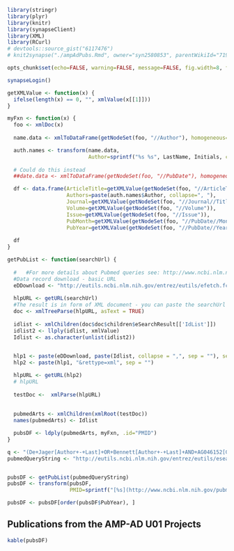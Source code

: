 ```r
library(stringr)
library(plyr)
library(knitr)
library(synapseClient)
library(XML)
library(RCurl)
# devtools::source_gist("6117476")
# knit2synapse("./ampAdPubs.Rmd", owner="syn2580853", parentWikiId="71916", wikiName="Publications", overwrite=TRUE)

opts_chunk$set(echo=FALSE, warning=FALSE, message=FALSE, fig.width=8, fig.height=8)

synapseLogin()
```

```r
getXMLValue <- function(x) {
  ifelse(length(x) == 0, "", xmlValue(x[[1]]))
}

myFxn <- function(x) {
  foo <- xmlDoc(x)  
  
  name.data <- xmlToDataFrame(getNodeSet(foo, "//Author"), homogeneous=FALSE)

  auth.names <- transform(name.data,
                          Author=sprintf("%s %s", LastName, Initials, collapse=", "))
  
  # Could do this instead
  ##date.data <- xmlToDataFrame(getNodeSet(foo, "//PubDate"), homogeneous=FALSE)

  df <- data.frame(ArticleTitle=getXMLValue(getNodeSet(foo, "//ArticleTitle")),
                   Authors=paste(auth.names$Author, collapse=", "),
                   Journal=getXMLValue(getNodeSet(foo, "//Journal//Title")),
                   Volume=getXMLValue(getNodeSet(foo, "//Volume")),
                   Issue=getXMLValue(getNodeSet(foo, "//Issue")),
                   PubMonth=getXMLValue(getNodeSet(foo, "//PubDate//Month")),
                   PubYear=getXMLValue(getNodeSet(foo, "//PubDate//Year")))
  
  df
}

getPubList <- function(searchUrl) {
  
  #   #For more details about Pubmed queries see: http://www.ncbi.nlm.nih.gov/books/NBK25500/
  #Data record download - basic URL
  eDDownload <- "http://eutils.ncbi.nlm.nih.gov/entrez/eutils/efetch.fcgi?db=pubmed&id="
  
  hlpURL <- getURL(searchUrl)
  #The result is in form of XML document - you can paste the searchUrl in the browser to see/download it
  doc <- xmlTreeParse(hlpURL, asText = TRUE)     
  
  idlist <- xmlChildren(doc$doc$children$eSearchResult[['IdList']])
  idlist2 <- llply(idlist, xmlValue)
  Idlist <- as.character(unlist(idlist2))
  

  hlp1 <- paste(eDDownload, paste(Idlist, collapse = ",", sep = ""), sep = "")
  hlp2 <- paste(hlp1, "&rettype=xml", sep = "")

  hlpURL <- getURL(hlp2)
  # hlpURL
  
  testDoc <-  xmlParse(hlpURL)
  
  
  pubmedArts <- xmlChildren(xmlRoot(testDoc))
  names(pubmedArts) <- Idlist

  pubsDF <- ldply(pubmedArts, myFxn, .id="PMID")
}
```

```r
q <- "(De+Jager[Author+-+Last]+OR+Bennett[Author+-+Last]+AND+AG046152[Grant+Number])+OR+AG046170[Grant+Number]+OR+AG046139[Grant+Number]"
pubmedQueryString <- "http://eutils.ncbi.nlm.nih.gov/entrez/eutils/esearch.fcgi?db=pubmed&term=(De+Jager[Author+-+Last]+OR+Bennett[Author+-+Last]+AND+AG046152[Grant+Number])+OR+AG046170[Grant+Number]+OR+AG046139[Grant+Number]"


pubsDF <- getPubList(pubmedQueryString)
pubsDF <- transform(pubsDF, 
                    PMID=sprintf("[%s](http://www.ncbi.nlm.nih.gov/pubmed/?term=%s)", PMID, PMID))

pubsDF <- pubsDF[order(pubsDF$PubYear), ]
```

## Publications from the AMP-AD U01 Projects

```r
kable(pubsDF)
```

